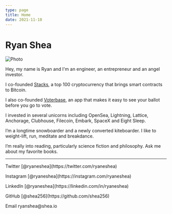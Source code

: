 ```yaml
---
type: page
title: Home
date: 2021-11-10
---
```


# Ryan Shea


<p>
  <Image src="/images/ryan-head-tux-4.jpeg" alt="Photo" width={500} height={500} priority className="next-image" />
</p>

Hey, my name is Ryan and I'm an engineer, an entrepreneur and an angel investor.

I co-founded [Stacks](https://www.stacks.co/), a top 100 cryptocurrency that brings smart contracts to Bitcoin.

I also co-founded [Voterbase](https://voterbase.com/), an app that makes it easy to see your ballot before you go to vote.

I invested in several unicorns including OpenSea, Lightning, Lattice, Anchorage, Clubhouse, Filecoin, Embark, SpaceX and Eight Sleep.

I’m a longtime snowboarder and a newly converted kiteboarder. I like to weight-lift, run, meditate and breakdance.

I’m really into reading, particularly science fiction and philosophy. Ask me about my favorite books.

---

<div>
  <p>
    Twitter [@ryaneshea](https://twitter.com/ryaneshea)
  </p>
  <p>
    Instagram [@ryaneshea](https://instagram.com/ryaneshea)
  </p>
  <p>
    LinkedIn [@ryaneshea](https://linkedin.com/in/ryaneshea)
  </p>
  <p>
    GitHub [@shea256](https://github.com/shea256)
  </p>
  <p>
    Email ryanshea@shea.io
  </p>
</div>
